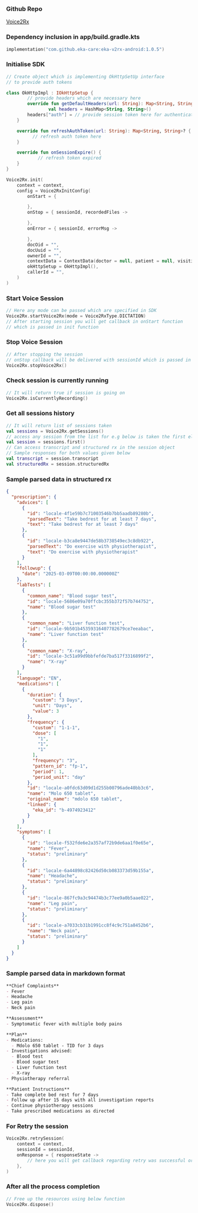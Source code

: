 ### Github Repo

[Voice2Rx](https://github.com/eka-care/eka-v2rx-android/tree/voice2rx_sdk)

### Dependency inclusion in app/build.gradle.kts

```kotlin
implementation("com.github.eka-care:eka-v2rx-android:1.0.5")
```

### Initialise SDK

```kotlin
// Create object which is implementing OkHttpSetUp interface 
// to provide auth tokens

class OkHttpImpl : IOkHttpSetup {
		// provide headers which are necessary here
		override fun getDefaultHeaders(url: String): Map<String, String> {
				val headers = HashMap<String, String>()
        headers["auth"] = // provide session token here for authentication
    }

    override fun refreshAuthToken(url: String): Map<String, String>? {
	      // refresh auth token here
    }

    override fun onSessionExpire() {
		    // refresh token expired
    }
}

Voice2Rx.init(
    context = context,
    config = Voice2RxInitConfig(
        onStart = {

        },
        onStop = { sessionId, recordedFiles ->

        },
        onError = { sessionId, errorMsg ->

        },
        docOid = "",
        docUuid = "",
        ownerId = "",
        contextData = ContextData(doctor = null, patient = null, visitid = sessionId),
        okHttpSetup = OkHttpImpl(),
        callerId = "",
    )
)

```

### Start Voice Session

```kotlin
// Here any mode can be passed which are specified in SDK
Voice2Rx.startVoice2Rx(mode = Voice2RxType.DICTATION)
// After starting session you will get callback in onStart function 
// which is passed in init function
```

### Stop Voice Session

```kotlin
// After stopping the session 
// onStop callback will be delivered with sessionId which is passed in init function
Voice2Rx.stopVoice2Rx()
```

### Check session is currently running

```kotlin
// It will return true if session is going on
Voice2Rx.isCurrentlyRecording()
```

### Get all sessions history

```kotlin
// It will return list of sessions taken 
val sessions = Voice2Rx.getSessions()
// access any session from the list for e.g below is taken the first element
val session = sessions.first()
// Can access transcript and structured rx in the session object
// Sample responses for both values given below
val transcript = session.transcript
val structuredRx = session.structuredRx
```

### Sample parsed data in structured rx

```json
{
  "prescription": {
    "advices": [
      {
        "id": "locale-4f1e59b7c71003546b7bb5aadb89280b",
        "parsedText": "Take bedrest for at least 7 days",
        "text": "Take bedrest for at least 7 days"
      },
      {
        "id": "locale-b3ca8e9447de58b3738549ec3c8db922",
        "parsedText": "Do exercise with physiotherapist",
        "text": "Do exercise with physiotherapist"
      }
    ],
    "followup": {
      "date": "2025-03-09T00:00:00.000000Z"
    },
    "labTests": [
      {
        "common_name": "Blood sugar test",
        "id": "locale-5686e09a70ffcbc355b372f57b744752",
        "name": "Blood sugar test"
      },
      {
        "common_name": "Liver function test",
        "id": "locale-9b501b45359316407782679ce7eeabac",
        "name": "Liver function test"
      },
      {
        "common_name": "X-ray",
        "id": "locale-3c51a99d9bbfefde7ba517f3316899f2",
        "name": "X-ray"
      }
    ],
    "language": "EN",
    "medications": [
      {
        "duration": {
          "custom": "3 Days",
          "unit": "Days",
          "value": 3
        },
        "frequency": {
          "custom": "1-1-1",
          "dose": [
            "1",
            "1",
            "1"
          ],
          "frequency": "3",
          "pattern_id": "fp-1",
          "period": 1,
          "period_unit": "day"
        },
        "id": "locale-a0fdc63d09d1d255b00796ade40bb3c6",
        "name": "Molo 650 tablet",
        "original_name": "mdolo 650 tablet",
        "linked": {
          "eka_id": "b-4974923412"
        }
      }
    ],
    "symptoms": [
      {
        "id": "locale-f532fde6e2a357af72b9de6aa1f0e65e",
        "name": "Fever",
        "status": "preliminary"
      },
      {
        "id": "locale-6a44898c82426d50cb083373d59b155a",
        "name": "Headache",
        "status": "preliminary"
      },
      {
        "id": "locale-867fc9a3c94474b3c77ee9a0b5aae022",
        "name": "Leg pain",
        "status": "preliminary"
      },
      {
        "id": "locale-a7033cb31b1991cc8f4c9c751a8452b6",
        "name": "Neck pain",
        "status": "preliminary"
      }
    ]
  }
}
```

### Sample parsed data in markdown format

```markdown
**Chief Complaints**
- Fever
- Headache
- Leg pain
- Neck pain

**Assessment**
- Symptomatic fever with multiple body pains

**Plan**
- Medications:
  - Mdolo 650 tablet - TID for 3 days
- Investigations advised:
  - Blood test
  - Blood sugar test
  - Liver function test
  - X-ray
- Physiotherapy referral

**Patient Instructions**
- Take complete bed rest for 7 days
- Follow up after 15 days with all investigation reports
- Continue physiotherapy sessions
- Take prescribed medications as directed
```

### For Retry the session

```kotlin
Voice2Rx.retrySession(
    context = context,
    sessionId = sessionId,
    onResponse = { responseState -> 
        // here you will get callback regarding retry was successful or not
    },
)
```

### After all the process completion

```kotlin
// Free up the resources using below function
Voice2Rx.dispose()
```